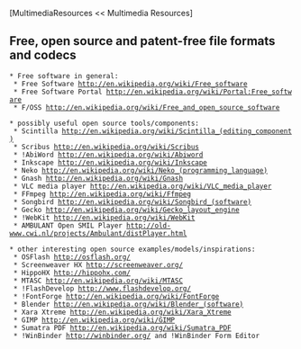 [MultimediaResources << Multimedia Resources]

==Free, open source and patent-free file formats and codecs==

 * Free software in general:
  * Free Software [[http://en.wikipedia.org/wiki/Free_software]]
  * Free Software Portal [[http://en.wikipedia.org/wiki/Portal:Free_software]]
  * F/OSS [[http://en.wikipedia.org/wiki/Free_and_open_source_software]]

 * possibly useful open source tools/components:
  * Scintilla [[http://en.wikipedia.org/wiki/Scintilla_(editing_component)]]
  * Scribus [[http://en.wikipedia.org/wiki/Scribus]]
  * !AbiWord [[http://en.wikipedia.org/wiki/Abiword]]
  * Inkscape [[http://en.wikipedia.org/wiki/Inkscape]]
  * Neko [[http://en.wikipedia.org/wiki/Neko_(programming_language)]]
  * Gnash [[http://en.wikipedia.org/wiki/Gnash]]
  * VLC media player [[http://en.wikipedia.org/wiki/VLC_media_player]]
  * FFmpeg [[http://en.wikipedia.org/wiki/Ffmpeg]]
  * Songbird [[http://en.wikipedia.org/wiki/Songbird_(software)]]
  * Gecko [[http://en.wikipedia.org/wiki/Gecko_layout_engine]]
  * !WebKit [[http://en.wikipedia.org/wiki/WebKit]]
  * AMBULANT Open SMIL Player [[http://old-www.cwi.nl/projects/Ambulant/distPlayer.html]]

 * other interesting open source examples/models/inspirations:
  * OSFlash [[http://osflash.org/]]
  * Screenweaver HX [[http://screenweaver.org/]]
  * HippoHX [[http://hippohx.com/]]
  * MTASC [[http://en.wikipedia.org/wiki/MTASC]]
  * !FlashDevelop [[http://www.flashdevelop.org/]]
  * !FontForge [[http://en.wikipedia.org/wiki/FontForge]]
  * Blender [[http://en.wikipedia.org/wiki/Blender_(software)]]
  * Xara Xtreme [[http://en.wikipedia.org/wiki/Xara_Xtreme]]
  * GIMP [[http://en.wikipedia.org/wiki/GIMP]]
  * Sumatra PDF [[http://en.wikipedia.org/wiki/Sumatra_PDF]]
  * !WinBinder [[http://winbinder.org/]] and !WinBinder Form Editor